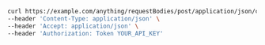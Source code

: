 ```bash showLineNumbers copy filename="Request Body Post Application Json Simple Camel Case usage example"
curl https://example.com/anything/requestBodies/post/application/json/camelcase \
--header 'Content-Type: application/json' \
--header 'Accept: application/json' \
--header 'Authorization: Token YOUR_API_KEY'
```
